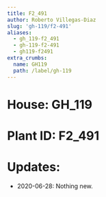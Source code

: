 ```yaml
---
title: F2_491
author: Roberto Villegas-Diaz
slug: 'gh-119/f2-491'
aliases:
  - gh_119-f2_491
  - gh-119-f2-491
  - gh119-f2491
extra_crumbs:
  name: GH119
  path: /label/gh-119
---
```


# **House**: GH_119
# **Plant ID**: F2_491
# **Updates**: 
 - 2020-06-28: Nothing new.
